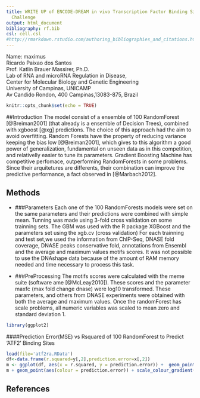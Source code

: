 ```yaml
---
title: WRITE UP of ENCODE-DREAM in vivo Transcription Factor Binding Site Prediction
  Challenge
output: html_document
bibliography: rf.bib
csl: cell.csl
#http://rmarkdown.rstudio.com/authoring_bibliographies_and_citations.html
---
```

Name: maximus          
Ricardo Paixao dos Santos     
Prof. Katlin Brauer Massirer, Ph.D.  
Lab of RNA and microRNA Regulation in Disease,                    
Center for Molecular Biology and Genetic Engineering                     
University of Campinas, UNICAMP         
Av Candido Rondon, 400 
Campinas,13083-875, Brazil   

```r
knitr::opts_chunk$set(echo = TRUE)
```


##Introduction
   The model consist of a ensemble of 100 RandomForest [@Breiman2001] (that already is a ensemble of Decision Trees),
combined with xgboost [@xg] predictions. The choice of this approach had the aim to avoid overfitting.
   Random Forests have the property of reducing variance keeping the bias low [@Breiman2001], which 
gives to this algorithm a good power of generalization, fundamental on unseen data as in this competition, 
and relativelly easier to tune its parameters.
   Gradient Boosting Machine has competitive perfomace, outperforming RandomForests in some problems. Since their arquitetures are differents, their combination can improve the predictive performance, a fact observed in [@Marbach2012].

## Methods 

* ###Parameters
   Each one of the 100 RandomForests models were set on the same parameters and their predictions were combined with 
simple mean. Tunning was made using 3-fold cross validation on some trainning sets.
   The GBM was used with the R package XGBoost and the parameters set using the xgb.cv (cross validation)
   For each trainning and test set,we used the information from ChIP-Seq, DNASE fold coverage, DNASE peaks conservative fold, annotations from Ensembl and the average and maximum values motifs scores.
   It was not possible to use the DNAshape data because of the amount of RAM memory needed and time necessary to process this task.
   
* ###PreProcessing
  The motifs scores were calculated with the meme suite (software ame [@McLeay2010]). These scores and the parameter maxfc (max fold change dnase) were log10 transformed. These parameters, and others from DNASE experiments were obtained
with both the average and maximum values. 
Once the randomForest has scale problems, all numeric variables was scaled to mean zero
and standard deviation 1. 


```r
library(ggplot2)
```



####Prediction Error(MSE) vs Rsquared of 100 RandomForest to Predict 'ATF2' Binding Sites


```r
load(file='atf2ra.RData')
df<-data.frame(r.squared=y[,2],prediction.error=x[,2])
m <- ggplot(df, aes(x = r.squared, y = prediction.error)) +  geom_point()
m + geom_point(aes(colour = prediction.error)) + scale_colour_gradient(low = "blue") + theme_bw()

```


## References
